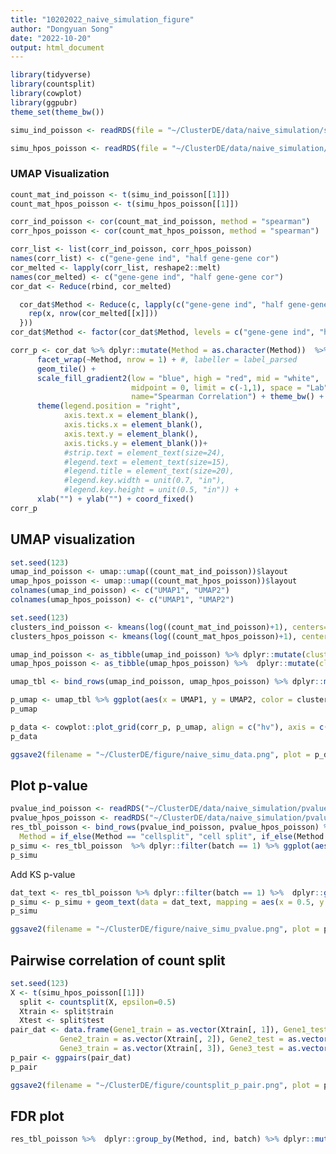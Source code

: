 ```yaml
---
title: "10202022_naive_simulation_figure"
author: "Dongyuan Song"
date: "2022-10-20"
output: html_document
---
```


```r
library(tidyverse)
library(countsplit)
library(cowplot)
library(ggpubr)
theme_set(theme_bw())
```

```r
simu_ind_poisson <- readRDS(file = "~/ClusterDE/data/naive_simulation/simu_ind_poisson.rds")

simu_hpos_poisson <- readRDS(file = "~/ClusterDE/data/naive_simulation/simu_hpos_poisson.rds")
```

### UMAP Visualization
```r
count_mat_ind_poisson <- t(simu_ind_poisson[[1]])
count_mat_hpos_poisson <- t(simu_hpos_poisson[[1]])
```

```r
corr_ind_poisson <- cor(count_mat_ind_poisson, method = "spearman")
corr_hpos_poisson <- cor(count_mat_hpos_poisson, method = "spearman")
```

```r
corr_list <- list(corr_ind_poisson, corr_hpos_poisson)
names(corr_list) <- c("gene-gene ind", "half gene-gene cor")
cor_melted <- lapply(corr_list, reshape2::melt)
names(cor_melted) <- c("gene-gene ind", "half gene-gene cor")
cor_dat <- Reduce(rbind, cor_melted)

  cor_dat$Method <- Reduce(c, lapply(c("gene-gene ind", "half gene-gene cor"), function(x){
    rep(x, nrow(cor_melted[[x]]))
  }))
cor_dat$Method <- factor(cor_dat$Method, levels = c("gene-gene ind", "half gene-gene cor"))
```

```r
corr_p <- cor_dat %>% dplyr::mutate(Method = as.character(Method))  %>% ggplot(aes(x = Var2, y = Var1, fill = value))+
      facet_wrap(~Method, nrow = 1) + #, labeller = label_parsed
      geom_tile() +
      scale_fill_gradient2(low = "blue", high = "red", mid = "white", 
                           midpoint = 0, limit = c(-1,1), space = "Lab", 
                           name="Spearman Correlation") + theme_bw() +
      theme(legend.position = "right",
            axis.text.x = element_blank(),
            axis.ticks.x = element_blank(),
            axis.text.y = element_blank(),
            axis.ticks.y = element_blank())+
            #strip.text = element_text(size=24),
            #legend.text = element_text(size=15),
            #legend.title = element_text(size=20),
            #legend.key.width = unit(0.7, "in"),
            #legend.key.height = unit(0.5, "in")) +
      xlab("") + ylab("") + coord_fixed()
corr_p
```

## UMAP visualization

```r
set.seed(123)
umap_ind_poisson <- umap::umap((count_mat_ind_poisson))$layout
umap_hpos_poisson <- umap::umap((count_mat_hpos_poisson))$layout
colnames(umap_ind_poisson) <- c("UMAP1", "UMAP2")
colnames(umap_hpos_poisson) <- c("UMAP1", "UMAP2")

set.seed(123)
clusters_ind_poisson <- kmeans(log((count_mat_ind_poisson)+1), centers=2)$cluster
clusters_hpos_poisson <- kmeans(log((count_mat_hpos_poisson)+1), centers=2)$cluster

umap_ind_poisson <- as_tibble(umap_ind_poisson) %>% dplyr::mutate(cluster = as.factor(clusters_ind_poisson), setting = "gene-gene ind")
umap_hpos_poisson <- as_tibble(umap_hpos_poisson) %>%  dplyr::mutate(cluster = as.factor(clusters_hpos_poisson), setting = "half gene-gene cor")

umap_tbl <- bind_rows(umap_ind_poisson, umap_hpos_poisson) %>% dplyr::mutate(setting = factor(setting, levels = c("gene-gene ind", "half gene-gene cor")))

p_umap <- umap_tbl %>% ggplot(aes(x = UMAP1, y = UMAP2, color = cluster)) + geom_point(size = 1, alpha = 0.5) + facet_wrap(~setting) + theme(aspect.ratio = 1) + xlim(-7, 7) + ylim(-7, 7)
p_umap
```
```r
p_data <- cowplot::plot_grid(corr_p, p_umap, align = c("hv"), axis = c("none"), nrow = 2)
p_data
```
```r
ggsave2(filename = "~/ClusterDE/figure/naive_simu_data.png", plot = p_data, device = "png", width = 7, height = 5)
```


## Plot p-value
```r
pvalue_ind_poisson <- readRDS("~/ClusterDE/data/naive_simulation/pvalue_ind_poisson.rds")
pvalue_hpos_poisson <- readRDS("~/ClusterDE/data/naive_simulation/pvalue_hpos_poisson.rds")
res_tbl_poisson <- bind_rows(pvalue_ind_poisson, pvalue_hpos_poisson) %>% dplyr::mutate(ind = if_else(ind == "gene-gene corr", "half gene-gene cor", ind),
  Method = if_else(Method == "cellsplit", "cell split", if_else(Method == "genesplit", "gene split", if_else(Method == "countsplit", "count split", Method)))) %>% dplyr::mutate(ind = factor(ind, levels = c("gene-gene ind", "half gene-gene cor")), Method = factor(Method, levels = c("naive", "cell split", "gene split", "count split"))) %>% dplyr::mutate(batch = rep(rep(c(1:100), each = 400), 2))
p_simu <- res_tbl_poisson  %>% dplyr::filter(batch == 1) %>% ggplot(aes(x = pvalue)) + geom_histogram(color = "black", fill = "white", bins = 10) + facet_grid(rows = vars(ind), cols = vars(Method)) + theme(aspect.ratio = 1)
p_simu
```

Add KS p-value
```r
dat_text <- res_tbl_poisson %>% dplyr::filter(batch == 1) %>%  dplyr::group_by(Method, ind) %>% dplyr::summarise(ks.p = ks.test(pvalue, "qunif")$p.value) %>% dplyr::mutate(label = paste0("ks-p=", format(ks.p, digits = 3, scientific = TRUE))) %>% dplyr::select(Method, ind, label)%>% data.frame()
p_simu <- p_simu + geom_text(data = dat_text, mapping = aes(x = 0.5, y = Inf, label = label), vjust = 1.5) + ylab(NULL)
p_simu
```
```r
ggsave2(filename = "~/ClusterDE/figure/naive_simu_pvalue.png", plot = p_simu, device = "png", width = 8, height = 4)
```


## Pairwise correlation of count split
```r
set.seed(123)
X <- t(simu_hpos_poisson[[1]])
  split <- countsplit(X, epsilon=0.5)
  Xtrain <- split$train
  Xtest <- split$test
pair_dat <- data.frame(Gene1_train = as.vector(Xtrain[, 1]), Gene1_test = as.vector(Xtest[, 1]),
           Gene2_train = as.vector(Xtrain[, 2]), Gene2_test = as.vector(Xtest[, 2]),
           Gene3_train = as.vector(Xtrain[, 3]), Gene3_test = as.vector(Xtest[, 3]))
p_pair <- ggpairs(pair_dat)
p_pair
```

```r
ggsave2(filename = "~/ClusterDE/figure/countsplit_p_pair.png", plot = p_pair, device = "png", width = 8, height = 8)
```


## FDR plot
```r
res_tbl_poisson %>%  dplyr::group_by(Method, ind, batch) %>% dplyr::mutate(qvalue = p.adjust(pvalue, method = "BH")) %>% dplyr::filter(qvalue < 0.05) %>% dplyr::summarise(n())
```

